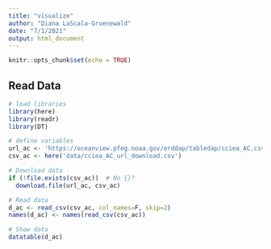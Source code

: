 ```yaml
---
title: "visualize"
author: "Diana LaScala-Gruenewald"
date: "7/1/2021"
output: html_document
---
```


```r
knitr::opts_chunk$set(echo = TRUE)
```

## Read Data

```r
# load libraries
library(here)
library(readr)
library(DT)

# define variables
url_ac <- 'https://oceanview.pfeg.noaa.gov/erddap/tabledap/cciea_AC.csv'
csv_ac <- here('data/cciea_AC_url_download.csv')

# Download data
if (!file.exists(csv_ac))  # No {}?
  download.file(url_ac, csv_ac)

# Read data
d_ac <- read_csv(csv_ac, col_names=F, skip=2)
names(d_ac) <- names(read_csv(csv_ac))

# Show data
datatable(d_ac)
```
